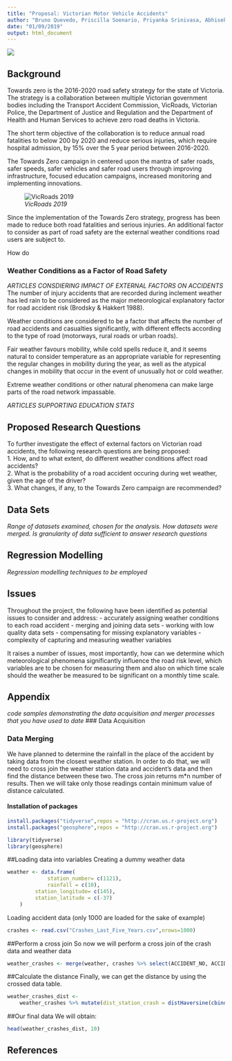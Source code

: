 ```yaml
---
title: "Proposal: Victorian Motor Vehicle Accidents"
author: "Bruno Quevedo, Priscilla Soenario, Priyanka Srinivasa, Abhisek Gautam"
date: "01/09/2019"
output: html_document
---
```

![](Graphics/TowardsZero.jpg)

## Background
Towards zero is the 2016-2020 road safety strategy for the state of Victoria. The strategy is a collaboration between multiple Victorian government bodies including the Transport Accident Commission, VicRoads, Victorian Police, the Department of Justice and Regulation and the Department of Health and Human Services to achieve zero road deaths in Victoria.

The short term objective of the collaboration is to reduce annual road fatalities to below 200 by 2020 and reduce serious injuries, which require hospital admission, by 15% over the 5 year period between 2016-2020.

The Towards Zero campaign in centered upon the mantra of safer roads, safer speeds, safer vehicles and safer road users through improving infrastructure, focused education campaigns, increased monitoring and implementing innovations.

![_VicRoads 2019_](Graphics/VicRoads_People_Crash_Stats.PNG)

Since the implementation of the Towards Zero strategy, progress has been made to reduce both road fatalities and serious injuries. An additional factor to consider as part of road safety are the external weather conditions road users are subject to.

How do


### Weather Conditions as a Factor of Road Safety
_ARTICLES CONSDIERING IMPACT OF EXTERNAL FACTORS ON ACCIDENTS_
The number of injury accidents that are recorded during inclement weather has led rain to be considered as the major meteorological explanatory factor for road accident risk (Brodsky & Hakkert 1988).


Weather conditions are considered to be a factor that affects the number of road accidents and casualties significantly, with different effects according to the type of road (motorways, rural roads or urban roads). 

Fair weather favours mobility, while cold spells reduce it, and it seems natural to consider temperature as an appropriate variable for representing the regular changes in mobility during the year, as well as the atypical changes in mobility that occur in the event of unusually hot or cold weather. 

Extreme weather conditions or other natural phenomena can make large parts of the road network impassable.


_ARTICLES SUPPORTING EDUCATION STATS_

## Proposed Research Questions
To further investigate the effect of external factors on Victorian road accidents, the following research questions are being proposed:   
1. How, and to what extent, do different weather conditions affect road accidents?   
2. What is the probability of a road accident occuring during wet weather, given the age of the driver?   
3. What changes, if any, to the Towards Zero campaign are recommended?   

## Data Sets
_Range of datasets examined, chosen for the analysis. How datasets were merged. Is granularity of data sufficient to answer research questions_


## Regression Modelling
_Regression modelling techniques to be employed_


## Issues
Throughout the project, the following have been identified as potential issues to consider and address:
- accurately assigning weather conditions to each road accident
- merging and joining data sets
- working with low quality data sets
- compensating for missing explanatory variables
- complexity of capturing and measuring weather variables

It raises a number of issues, most importantly, how can we determine which meteorological phenomena significantly influence the road risk level, which variables are to be chosen for measuring them and also on which time scale should the weather be measured to be significant on a monthly time scale.

## Appendix
_code samples demonstrating the data acquisition and merger processes that you have used to date_
### Data Acquisition


### Data Merging


We have planned to determine the rainfall in the place of the accident by taking data from the closest weather station. In order to do that, we will need to cross join the weather station data and accident's data and then find the distance between these two. The cross join returns m*n number of results. Then we will take only those readings contain minimum value of distance calculated.

#### Installation of packages

``` r
install.packages("tidyverse",repos = "http://cran.us.r-project.org")
install.packages("geosphere",repos = "http://cran.us.r-project.org")

library(tidyverse)
library(geosphere)
```

##Loading data into variables
Creating a dummy weather data
``` r
weather <- data.frame(
			 station_number= c(1121),
			 rainfall = c(10),
	     station_longitude= c(145),
	     station_latitude = c(-37)
	)
```

Loading accident data (only 1000 are loaded for the sake of example)
``` r
crashes <- read.csv("Crashes_Last_Five_Years.csv",nrows=1000)
```

##Perform a cross join
So now we will perform a cross join of the crash data and weather data

``` r
weather_crashes <- merge(weather, crashes %>% select(ACCIDENT_NO, ACCIDENT_DATE, LONGITUDE, LATITUDE), all= TRUE)
```

##Calculate the distance
Finally, we can get the distance by using the crossed data table.

``` r
weather_crashes_dist <- 
	weather_crashes %>% mutate(dist_station_crash = distHaversine(cbind(station_longitude, station_latitude), cbind(LONGITUDE, LATITUDE)))
```

##Our final data
We will obtain:

``` r
head(weather_crashes_dist, 10)
```


## References
